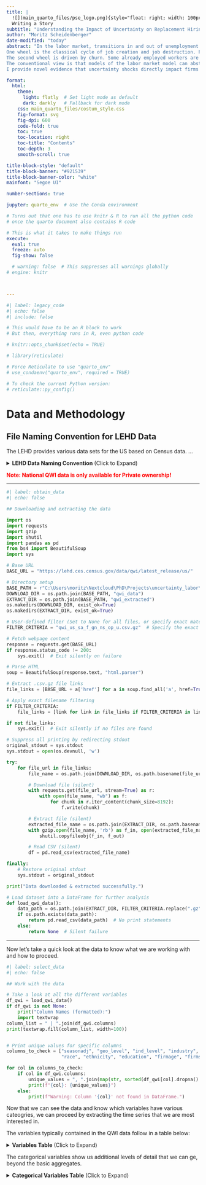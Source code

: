 ```yaml
---
title: |
  ![](main_quarto_files/pse_logo.png){style="float: right; width: 100px;"}
  Writing a Story
subtitle: "Understanding the Impact of Uncertainty on Replacement Hiring"
author: "Moritz Scheidenberger"
date-modified: "today"
abstract: "In the labor market, transitions in and out of unemployment are driven by two wheels.
One wheel is the classical cycle of job creation and job destruction. Firms create jobs for which they hire unemployed workers. Simulatenously, some already filled jobs are destroyed and the associated workers become unemployed.
The second wheel is driven by churn. Some already employed workers are hired by another firm and leave behind an empty position which, subsequently, may be filled by another already employed worker who themselves leaves behind a position. So the churn wheel keeps turning until the empty position is filled by a previously unemployed worker.
The conventional view is that models of the labor market model can abstract from the churn wheel when mainly interested in unemployment dynamics. Since job creation must equal job destruction, the number of UE transitions is determined by the EU transitions. EE transitions offset eachother and do not matter for unemploymend dynamics. Yet, disregarding replacement hiring dynamics risks missing essential labor market effects when economic shocks alter firms' quit replacement decisions through mechanisms beyond the usual business cycle impact.
I provide novel evidence that uncertainty shocks directly impact firms' replacement hiring decisions. The reluctance to rehire under uncertainty arises because firms treat existing positions as valuable but sunk investments, leading to a wait-and-see approach."

format:
  html:
    theme:
      light: flatly  # Set light mode as default
      dark: darkly   # Fallback for dark mode
    css: main_quarto_files/costum_style.css
    fig-format: svg
    fig-dpi: 600
    code-fold: true
    toc: true
    toc-location: right
    toc-title: "Contents"
    toc-depth: 3
    smooth-scroll: true

title-block-style: "default"
title-block-banner: "#921539"
title-block-banner-color: "white"
mainfont: "Segoe UI"

number-sections: true

jupyter: quarto_env  # Use the Conda environment

# Turns out that one has to use knitr & R to run all the python code
# once the quarto document also contains R code

# This is what it takes to make things run
execute:
  eval: true
  freeze: auto
  fig-show: false

  # warning: false  # This suppresses all warnings globally
# engine: knitr



---
```


```python
#| label: legacy_code
#| echo: false
#| include: false

# This would have to be an R block to work
# But then, everything runs in R, even python code

# knitr::opts_chunk$set(echo = TRUE)

# library(reticulate)

# Force Reticulate to use "quarto_env"
# use_condaenv("quarto_env", required = TRUE)

# To check the current Python version:
# reticulate::py_config()

```

# Data and Methodology

## File Naming Convention for LEHD Data

The LEHD provides various data sets for the US based on Census data. ...

<details>
<summary> **LEHD Data Naming Convention** (Click to Expand)</summary>

| **Component** | **Code** | **Description** |
|--------------|---------|----------------|
| **GEOHI (Geography Identifier)** | `all` | All available states |
| | `us` | National data (50 states + DC) |
| | `metro` | CBSA-level collection (metropolitan areas) |
| | `[st]` | Two-letter state postal code (e.g., `ca` for California) |
| | `[NNNNN]` | CBSA-derived code for metro areas |
| **DEMO (Demographic Breakdown)** | `d` | No demographic detail |
| | `rh` | Race by Ethnicity |
| | `sa` | Sex by Age |
| | `se` | Sex by Education |
| | `sarhe` | Combined `sa`, `rh`, and `se` |
| **FAS (Firm Age & Size Breakdown)** | `f` | No firm size or age breakdown |
| | `fa` | Firm age tabulations |
| | `fs` | Firm size tabulations |
| **GEOCAT (Geographic Category)** | `gb` | Metropolitan (complete) |
| | `gc` | Counties |
| | `gm` | Metropolitan/Micropolitan (state parts) |
| | `gn` | National (50 States + DC) |
| | `gs` | States |
| | `gw` | Workforce Investment Areas |
| **INDCAT (Industry Classification)** | `n` | All industries |
| | `ns` | NAICS sectors |
| | `n3` | NAICS subsectors |
| | `n4` | NAICS industry groups |
| **OWNCAT (Ownership Classification)** | `of` | Federal Government |
| | `op` | All Private |
| | `oslp` | State, Local, and Private ownership |
| **SA (Seasonal Adjustment)** | `s` | Seasonally adjusted |
| | `u` | Not seasonally adjusted |
| **EXT (File Format)** | `csv` | Comma-Separated file |
| | `pdf` | Printable PDF |
| | `xls` | Excel (limited availability) |
| | `xlsx` | Excel (not available for large files) |
*Source: [LEHD CSV Naming Convention](https://lehd.ces.census.gov/data/schema/V4.12.0/lehd_csv_naming.html)*

**Quick Example Breakdown**
- **qwi** → Quarterly Workforce Indicators (QWI) Counts
- **us** → National-level data
- **sa** → Sex by Age
- **f** → No firm size or age breakdown
- **gn** → National (50 states + DC)
- **ns** → NAICS sectors
- **op** → All Private ownership
- **u** → Not seasonally adjusted

</details>

<span style="color: red;">**Note: National QWI data is only available for Private ownership!**</span>

---

```python
#| label: obtain_data
#| echo: false

## Downloading and extracting the data

import os
import requests
import gzip
import shutil
import pandas as pd
from bs4 import BeautifulSoup
import sys

# Base URL
BASE_URL = "https://lehd.ces.census.gov/data/qwi/latest_release/us/"

# Directory setup
BASE_PATH = r"C:\Users\moritz\Nextcloud\PhD\Projects\uncertainty_labor\data"
DOWNLOAD_DIR = os.path.join(BASE_PATH, "qwi_data")
EXTRACT_DIR = os.path.join(BASE_PATH, "qwi_extracted")
os.makedirs(DOWNLOAD_DIR, exist_ok=True)
os.makedirs(EXTRACT_DIR, exist_ok=True)

# User-defined filter (Set to None for all files, or specify exact match criteria)
FILTER_CRITERIA = "qwi_us_sa_f_gn_ns_op_u.csv.gz"  # Specify the exact filename needed

# Fetch webpage content
response = requests.get(BASE_URL)
if response.status_code != 200:
    sys.exit()  # Exit silently on failure

# Parse HTML
soup = BeautifulSoup(response.text, "html.parser")

# Extract .csv.gz file links
file_links = [BASE_URL + a['href'] for a in soup.find_all('a', href=True) if a['href'].endswith('.csv.gz')]

# Apply exact filename filtering
if FILTER_CRITERIA:
    file_links = [link for link in file_links if FILTER_CRITERIA in link]

if not file_links:
    sys.exit()  # Exit silently if no files are found

# Suppress all printing by redirecting stdout
original_stdout = sys.stdout
sys.stdout = open(os.devnull, 'w')

try:
    for file_url in file_links:
        file_name = os.path.join(DOWNLOAD_DIR, os.path.basename(file_url))

        # Download file (silent)
        with requests.get(file_url, stream=True) as r:
            with open(file_name, "wb") as f:
                for chunk in r.iter_content(chunk_size=8192):
                    f.write(chunk)

        # Extract file (silent)
        extracted_file_name = os.path.join(EXTRACT_DIR, os.path.basename(file_name).replace(".gz", ""))
        with gzip.open(file_name, 'rb') as f_in, open(extracted_file_name, 'wb') as f_out:
            shutil.copyfileobj(f_in, f_out)

        # Read CSV (silent)
        df = pd.read_csv(extracted_file_name)

finally:
    # Restore original stdout
    sys.stdout = original_stdout

print("Data downloaded & extracted successfully.")

# Load dataset into a DataFrame for further analysis
def load_qwi_data():
    data_path = os.path.join(EXTRACT_DIR, FILTER_CRITERIA.replace(".gz", ""))
    if os.path.exists(data_path):
        return pd.read_csv(data_path)  # No print statements
    else:
        return None  # Silent failure


```

---
Now let's take a quick look at the data to know what we are working with and how to proceed.

```python
#| label: select_data
#| echo: false

## Work with the data

# Take a look at all the different variables
df_qwi = load_qwi_data()
if df_qwi is not None:
    print("Column Names (formatted):")
    import textwrap
column_list = " | ".join(df_qwi.columns)
print(textwrap.fill(column_list, width=100))


# Print unique values for specific columns
columns_to_check = ["seasonadj", "geo_level", "ind_level", "industry", "ownercode", "sex", "agegrp",
                    "race", "ethnicity", "education", "firmage", "firmsize"]  # Adjust column names as needed

for col in columns_to_check:
    if col in df_qwi.columns:
        unique_values = ", ".join(map(str, sorted(df_qwi[col].dropna().unique())))
        print(f"{col}: {unique_values}")
    else:
        print(f"Warning: Column '{col}' not found in DataFrame.")

```

Now that we can see the data and know which variables have various cateogries, we can proceed by extracting the time series that we are most interested in.

The variables typically contained in the QWI data follow in a table below:


<details>
<summary> **Variables Table** (Click to Expand)</summary>

| Indicator Variable | Alternate Name | Status Flag | Indicator Name | Description | Units | Concept | Base |
|-------------------|---------------|-------------|---------------|-------------|-------|---------|------|
| Emp | B | sEmp | Beginning-of-Quarter Employment | Estimate of the total number of jobs on the first day of the reference quarter | Count | Employment | 1 |
| EmpEnd | E | sEmpEnd | End-of-Quarter Employment | Estimate of the number of jobs on the last day of the quarter | Count | Employment | 1 |
| EmpS | F | sEmpS | Full-Quarter Employment (Stable) | Estimate of stable jobs - the number of jobs that are held on both the first and last day of the quarter with the same employer | Count | Employment | 1 |
| EmpTotal | M | sEmpTotal | Employment - Reference Quarter | Estimated count of people employed in a firm at any time during the quarter | Count | Employment | 1 |
| EmpSpv | Fpv | sEmpSpv | Full-Quarter Employment in the Previous Quarter | Estimate of stable jobs in the quarter before the reference quarter | Count | Employment | 1 |
| HirA | A | sHirA | Hires (All Accessions) | Estimated number of workers who started a new job in the specified quarter | Count | Hire | 1 |
| HirN | H | sHirN | New Hires | Estimated number of workers who started a new job excluding recall hires | Count | Hire | 1 |
| HirR | R | sHirR | Recall Hires | Estimated number of workers who returned to the same employer where they had worked within the previous year | Count | Hire | 1 |
| Sep | S | sSep | Separations (All) | Estimated number of workers whose job with a given employer ended in the specified quarter | Count | Separation | 1 |
| HirAEnd | CA | sHirAEnd | End-of-Quarter Hires | Estimated number of workers who started a new job in the specified quarter, which continued into next quarter | Count | Hire | 1 |
| SepBeg | CS | sSepBeg | Beginning-of-Quarter Separations | Estimated number of workers whose job in the previous quarter continued and ended in the given quarter | Count | Separation | 1 |
| HirAEndRepl | EI | sHirAEndRepl | Replacement Hires | Hires into continuous quarter employment in excess of job creation | Count | Hire | 1 |
| HirAEndR | CAR | sHirAEndR | End-of-Quarter Hiring Rate | Hires as a percent of average employment | Rate | Hire | (Emp + EmpEnd)/2 |
| SepBegR | CSR | sSepBegR | Beginning-of-Quarter Separation Rate | Separations as a percent of average employment | Rate | Separation | (Emp + EmpEnd)/2 |
| HirAEndReplR | EIR | sHirAEndReplR | Replacement Hiring Rate | Replacement hires as a percent of the average of beginning- and end-of-quarter employment | Rate | Hire | (Emp + EmpEnd)/2 |
| HirAS | FA | sHirAS | Hires (All Hires into Full-Quarter Employment) | Estimated number of workers that started a job that lasted at least one full quarter with a given employer | Count | Hire | 1 |
| HirNS | FH | sHirNS | New Hires (New Hires into Full-Quarter Employment) | Estimated number of workers who started a job that they had not held within the past year and the job turned into a job that lasted at least a full quarter with a given employer | Count | Hire | 1 |
| SepS | FS | sSepS | Separations (Flows out of Full-Quarter Employment) | Estimated number of workers who had a job for at least a full quarter and then the job ended | Count | Separation | 1 |
| SepSnx | FSnx | sSepSnx | Separations in the Next Quarter (Flows out of Full-Quarter Employment) | Estimated number of workers in the next quarter who had a job for at least a full quarter and then the job ended | Count | Separation | 1 |
| TurnOvrS | FT | sTurnOvrS | Turnover (Stable) | The rate at which stable jobs begin and end | Rate | Turnover | 2*EmpS |
| FrmJbGn | JC | sFrmJbGn | Firm Job Gains (Job Creation) | Estimated number of jobs gained at firms throughout the quarter | Count | Job Flows | 1 |
| FrmJbLs | JD | sFrmJbLs | Firm Job Loss (Job Destruction) | Estimated number of jobs lost at firms throughout the quarter | Count | Job Flows | 1 |
| FrmJbC | JF | sFrmJbC | Firm Job Change (Net Change) | Difference between firm job gain and firm job loss | Count | Job Flows | 1 |
| FrmJbGnS | FJC | sFrmJbGnS | Firm Job Gains (Stable) | Estimated number of full-quarter jobs gained at firms | Count | Job Flows | 1 |
| FrmJbLsS | FJD | sFrmJbLsS | Firm Job Loss (Stable) | Estimated number of full-quarter jobs lost at firms | Count | Job Flows | 1 |
| FrmJbCS | FJF | sFrmJbCS | Firm Job Change (Stable; Net Change) | Net growth in jobs that last a full quarter | Count | Job Flows | 1 |
| EarnS | ZW3 | sEarnS | Average Monthly Earnings (Full-Quarter Employment) | Average monthly earnings of employees with stable jobs | Dollars | Earnings | EmpS |
| EarnBeg | ZW2B | sEarnBeg | Average Monthly Earnings (Beginning-of-Quarter Employment) | Average monthly earnings of employees who worked on the first day of the reference quarter | Dollars | Earnings | Emp |
| EarnHirAS | ZWFA | sEarnHirAS | Average Monthly Earnings (All Hires into Full-Quarter Employment) | Average monthly earnings for workers who started a job that turned into a job lasting a full quarter | Dollars | Earnings | HirAS |
| EarnHirNS | ZWFH | sEarnHirNS | Average Monthly Earnings (New Hires into Full-Quarter Employment) | Average monthly earnings of newly stable employees | Dollars | Earnings | HirNS |
| EarnSepS | ZWFS | sEarnSepS | Average Monthly Earnings (Flows out of Full-Quarter Employment) | Average monthly earnings of separations from full-quarter status at an establishment | Dollars | Earnings | SepSnx |
| Payroll | W1 | sPayroll | Total Quarterly Payroll | Total quarterly payroll for all jobs | Dollars | Earnings | 1 |

*Source: [LEHD Public Use Schema](https://lehd.ces.census.gov/data/schema/V4.12.0/lehd_public_use_schema.html)*

</details>

The categorical variables show us additional levels of detail that we can ge, beyond the basic aggregates.


<details>
<summary> **Categorical Variables Table** (Click to Expand)</summary>

**5.1. Agegrp**

| **agegrp** | **Label** |
|-----------|--------------------------------|
| A00       | All Ages (14-99)               |
| A01       | 14-18                          |
| A02       | 19-21                          |
| A03       | 22-24                          |
| A04       | 25-34                          |
| A05       | 35-44                          |
| A06       | 45-54                          |
| A07       | 55-64                          |
| A08       | 65-99                          |

**5.2. Education**

| **education** | **Label** |
|--------------|--------------------------------------------------------|
| E0          | All Education Categories                              |
| E1          | Less than high school                                 |
| E2          | High school or equivalent, no college                 |
| E3          | Some college or Associate degree                      |
| E4          | Bachelor’s degree or advanced degree                  |
| E5          | Educational attainment not available (workers < 24)    |

**5.3. Ethnicity**

| **ethnicity** | **Label** |
|-------------|---------------------------|
| A0          | All Ethnicities            |
| A1          | Not Hispanic or Latino     |
| A2          | Hispanic or Latino         |

**5.4. Firmage**

| **firmage** | **Label** |
|-----------|------------------------------|
| 0         | All Firm Ages                |
| 1         | 0-1 Years                    |
| 2         | 2-3 Years                    |
| 3         | 4-5 Years                    |
| 4         | 6-10 Years                   |
| 5         | 11+ Years                    |
| N         | Firm Age Not Available       |

**5.5. Firmsize**

| **firmsize** | **Label** |
|------------|------------------------------|
| 0         | All Firm Sizes                |
| 1         | 0-19 Employees                |
| 2         | 20-49 Employees               |
| 3         | 50-249 Employees              |
| 4         | 250-499 Employees             |
| 5         | 500+ Employees                |
| N         | Firm Size Not Available       |

**5.6. Ownercode**

| **ownercode** | **Label** |
|-------------|------------------------------------------|
| A00        | State and local government + private    |
| A01        | Federal government                      |
| A05        | All Private                             |

**5.7. Periodicity**

| **periodicity** | **Label** |
|--------------|-----------------|
| A          | Annual data      |
| Q          | Quarterly data   |

**5.8. Quarter**

| **quarter** | **Label** |
|---------|------------------------------------|
| 1       | 1st Quarter (Jan-Mar)            |
| 2       | 2nd Quarter (Apr-Jun)            |
| 3       | 3rd Quarter (Jul-Sep)            |
| 4       | 4th Quarter (Oct-Dec)            |

**5.9. Race**

| **race** | **Label** |
|--------|---------------------------------------------|
| A0     | All Races                                  |
| A1     | White Alone                                |
| A2     | Black or African American Alone           |
| A3     | American Indian or Alaska Native Alone    |
| A4     | Asian Alone                               |
| A5     | Native Hawaiian or Other Pacific Islander |
| A6     | Some Other Race Alone (Not Used)         |
| A7     | Two or More Race Groups                   |

**5.10. Seasonadj**

| **seasonadj** | **Label** |
|-----------|-----------------------|
| S         | Seasonally adjusted   |
| U         | Not seasonally adjusted |

**5.11. Sex**

| **sex** | **Label** |
|------|--------------|
| 0    | All Sexes   |
| 1    | Male       |
| 2    | Female     |


**5.12.1. Industry Levels**

| **ind_level** | **Label** |
|-------------|----------------------|
| A         | All Industries       |
| S         | NAICS Sectors        |
| 3         | NAICS Subsectors     |
| 4         | NAICS Industry Groups |

**5.12.2. Industry**

| **industry** | **Label** | **ind_level** |
|------------|-------------------------------------------------|-------------|
| 00         | All NAICS Sectors                               | A           |
| 000        | All NAICS Subsectors                           | A           |
| 0000       | All NAICS Industry Groups                     | A           |
| 11         | Agriculture, Forestry, Fishing and Hunting    | S           |
| 111        | Crop Production                               | 3           |
| 1111       | Oilseed and Grain Farming                    | 4           |
| 1112       | Vegetable and Melon Farming                  | 4           |
| ...        | ...                                           | ...         |
| 2383       | Building Finishing Contractors               | 4           |
| 2389       | Other Specialty Trade Contractors            | 4           |
| 31-33      | Manufacturing                                | S           |
| 311        | Food Manufacturing                          | 3           |
| 3111       | Animal Food Manufacturing                   | 4           |
| 3112       | Grain and Oilseed Milling                   | 4           |
| 3113       | Sugar and Confectionery Product Manufacturing | 4           |
| ...        | ...                                           | ...         |


**5.13. Degree Level**

| **degree_level** | **Label** |
|--------------|----------------------------------|
| 00         | All Degree Levels                |
| 01         | Certificate < 1 year             |
| 02         | Certificate 1-2 years            |
| 03         | Associate's Degree               |
| 04         | Certificate 2-4 years            |
| 05         | Baccalaureate                     |
| 06         | Post-Baccalaureate Certificate   |
| 07         | Master's Degree                  |
| 08         | Post-Master's Certificate        |
| 17         | Doctoral - Research/Scholarship  |
| 18         | Doctoral - Professional Practice |

*Source: [LEHD Public Use Schema](https://lehd.ces.census.gov/data/schema/V4.12.0/lehd_public_use_schema.html)*

<details>

## First Analysis
Let us further filter the data because we are only interested in the aggregate series for now.

```python
#| label: View_the_data


## Create date variable
df_qwi_filtered = df_qwi[
    (df_qwi["sex"] == 0) &
    (df_qwi["agegrp"] == "A00") &
    (df_qwi["industry"] == "00") &
    (df_qwi["ind_level"] == "A")
].copy()  # Copy to avoid modifying the original DataFrame

df_qwi_filtered["date"] = pd.PeriodIndex(
    df_qwi_filtered["year"].astype(str) + "Q" + df_qwi_filtered["quarter"].astype(str),
    freq="Q"
).to_timestamp()

# Drop unnecessary columns
df_qwi_filtered.drop(columns=["periodicity", "seasonadj", "geo_level", "ind_level", "industry",
                              "ownercode", "sex", "agegrp", "race", "ethnicity", "education",
                              "firmage", "firmsize", "year", "quarter", "geography"], inplace=True)

# Ensure "date" is the first column
df_qwi_filtered = df_qwi_filtered[["date"] + [col for col in df_qwi_filtered.columns if col != "date"]]


# Export to deseasonalize in R
df_qwi_filtered.to_csv("temp_df.csv", index=False)

print("Data filtered and ready for deseasonalization.")

```

It turns out that we need to use R (together with python) to use the usual seasonal adjustment with X13-ARIMA.

```python
#| label: seasonal_adjustment

import subprocess

# Run the R script
subprocess.run(["Rscript", "sheet_seas_adjust.r"], check=True)

# Clean up by deleting the temp file
os.remove("temp_df.csv")

print("Data deseasonalized successfully.")


# We still need some data from FRED



```



```python
#| label: figure_templates

## Plotting
import os
import pandas as pd
import matplotlib.pyplot as plt
import matplotlib.dates as mdates
from datetime import datetime

# Load the adjusted data
df_qwi_filtered = pd.read_csv("qwi_data_seasadj.csv")


# plt.ioff()  # Plots only show when explicitly called in quarto

## Single Time Series
def fun_plot_single_ts(df_orig, date_col, value_col, title="Time Series Plot", xlabel="Date", ylabel="Value", color="#023047", recession_shading=True, recessions=None, scale_factor=1):
    # Convert date column to datetime format
    df = df_orig.copy()
    df[date_col] = pd.to_datetime(df[date_col])

    # Define default recession periods if none are provided
    if recessions is None:
        recessions = [
            ("2001-03-01", "2001-11-01"),
            ("2007-12-01", "2009-06-01"),
            ("2020-02-01", "2020-04-01")
        ]

    # Convert recession dates to datetime format
    recession_periods = [(datetime.strptime(start, "%Y-%m-%d"), datetime.strptime(end, "%Y-%m-%d")) for start, end in recessions]

    # Apply scaling
    df[value_col] /= scale_factor

    # Create the figure and axis
    fig, ax = plt.subplots(figsize=(12, 6))

    # Plot the time series
    ax.plot(df[date_col], df[value_col], color=color, linewidth=2, label='_nolegend_')

    # Highlight recession periods with lighter shading
    if recession_shading:
        for start, end in recession_periods:
            ax.axvspan(start, end, color="grey", alpha=0.3)

    # Labels and title
    ax.set_xlabel(xlabel, fontsize=14, fontweight="bold")
    ax.set_ylabel(ylabel, fontsize=14, fontweight="bold")
    ax.set_title(title, fontsize=16, fontweight="bold")

    # Improve readability
    ax.xaxis.set_major_locator(mdates.YearLocator(base=5))  # Show every 5 years
    ax.xaxis.set_major_formatter(mdates.DateFormatter("%Y"))
    ax.tick_params(axis='x', rotation=45, labelsize=12)
    ax.tick_params(axis='y', labelsize=12)
    ax.grid(False)  # Remove grid

    # Adjust layout
    plt.tight_layout()

    # Show the plot
    plt.show()

## Three Time Series
def fun_plot_three_ts(df_orig, date_col, value_col1, value_col2, value_col3, title="Time Series Plot", xlabel="Date", ylabel="Value", color1="#023047", color2="#34a937", color3="#bc5090", line_type2="solid", line_type3="dashed", recession_shading=True, recessions=None, legend1="Series 1", legend2="Series 2", legend3="Series 3", scale_factor=1):
    # Convert date column to datetime format
    df = df_orig.copy()
    df[date_col] = pd.to_datetime(df[date_col])

    # Define default recession periods if none are provided
    if recessions is None:
        recessions = [
            ("2001-03-01", "2001-11-01"),
            ("2007-12-01", "2009-06-01"),
            ("2020-02-01", "2020-04-01")
        ]

    # Convert recession dates to datetime format
    recession_periods = [(datetime.strptime(start, "%Y-%m-%d"), datetime.strptime(end, "%Y-%m-%d")) for start, end in recessions]

    # Apply scaling
    df[value_col1] /= scale_factor
    df[value_col2] /= scale_factor
    df[value_col3] /= scale_factor

    # Create the figure and axis
    fig, ax = plt.subplots(figsize=(12, 6))

    # Plot the three time series
    ax.plot(df[date_col], df[value_col1], color=color1, linewidth=2, label=legend1)
    ax.plot(df[date_col], df[value_col2], color=color2, linewidth=2, linestyle=line_type2, label=legend2)
    ax.plot(df[date_col], df[value_col3], color=color3, linewidth=2, linestyle=line_type3, label=legend3)

    # Highlight recession periods with lighter shading
    if recession_shading:
        for start, end in recession_periods:
            ax.axvspan(start, end, color="grey", alpha=0.3)

    # Labels and title
    ax.set_xlabel(xlabel, fontsize=14, fontweight="bold")
    ax.set_ylabel(ylabel, fontsize=14, fontweight="bold")
    ax.set_title(title, fontsize=16, fontweight="bold")

    # Improve readability
    ax.xaxis.set_major_locator(mdates.YearLocator(base=5))  # Show every 5 years
    ax.xaxis.set_major_formatter(mdates.DateFormatter("%Y"))
    ax.tick_params(axis='x', rotation=45, labelsize=12)
    ax.tick_params(axis='y', labelsize=12)
    ax.grid(False)  # Remove grid
    ax.legend()

    # Adjust layout
    plt.tight_layout()

    # Show the plot
    plt.show()


def fun_plot_three_bars(df_orig, date_col, value_col1, value_col2, value_col3, title="Stacked Bar Chart", xlabel="Date", ylabel="Value", color1="#023047", color2="#34a937", color3="#bc5090", legend1="Series 1", legend2="Series 2", legend3="Series 3", scale_factor=1):
    # Convert date column to datetime format
    df = df_orig.copy()
    df[date_col] = pd.to_datetime(df[date_col])

    # Apply scaling
    df[value_col1] /= scale_factor
    df[value_col2] /= scale_factor
    df[value_col3] /= scale_factor

    # Calculate bar width dynamically
    date_range = df[date_col].max() - df[date_col].min()
    avg_time_interval = date_range / len(df)
    bar_width = avg_time_interval.days * 0.8  # Adjust factor to control width

    # Create stacked bar chart
    fig, ax = plt.subplots(figsize=(12, 6))
    x = df[date_col]
    y1 = df[value_col1]
    y2 = df[value_col2]
    y3 = df[value_col3]

    ax.bar(x, y1, color=color1, label=legend1, width=bar_width)
    ax.bar(x, y2, bottom=y1, color=color2, label=legend2, width=bar_width)
    ax.bar(x, y3, bottom=y1 + y2, color=color3, label=legend3, width=bar_width)

    # Format x-axis for dates with major ticks every few years
    ax.xaxis.set_major_locator(mdates.YearLocator(base=5))  # Show every 5 years
    ax.xaxis.set_major_formatter(mdates.DateFormatter("%Y"))  # Format as Year
    plt.xticks(rotation=45)  # Rotate for better readability

    # Labels and title
    ax.set_xlabel(xlabel, fontsize=14, fontweight="bold")
    ax.set_ylabel(ylabel, fontsize=14, fontweight="bold")
    ax.set_title(title, fontsize=16, fontweight="bold")
    ax.legend()

    # Show the plot
    plt.show()

## Example usage:
# fun_plot_three_bars(
#     df_orig=df_qwi_filtered,
#     date_col="date",
#     value_col1="HirAEndRepl",
#     value_col2="HirAEnd",
#     value_col3="HirA",
#     title="Labor Market Indicators Over Time",
#     xlabel="Date",
#     ylabel="Levels (in millions)",
#     color1="#023047",
#     color2="#34a937",
#     color3="#bc5090",
#     legend1="Replacement",
#     legend2="Hires",
#     legend3="All Hires",
#     scale_factor=1000000
# )



def fun_plot_three_bars_line(df_orig, date_col, value_col1, value_col2, value_col3, line_col=None, title="Stacked Bar Chart", xlabel="Date", ylabel="Value", color1="#023047", color2="#34a937", color3="#bc5090", line_color="black", line_legend="Reference Line", legend1="Series 1", legend2="Series 2", legend3="Series 3", scale_factor=1):
    # Convert date column to datetime format
    df = df_orig.copy()
    df[date_col] = pd.to_datetime(df[date_col])

    # Apply scaling
    df[value_col1] /= scale_factor
    df[value_col2] /= scale_factor
    df[value_col3] /= scale_factor

    df[line_col] /= scale_factor

    # Calculate bar width dynamically
    date_range = df[date_col].max() - df[date_col].min()
    avg_time_interval = date_range / len(df)
    bar_width = avg_time_interval.days * 0.8  # Adjust factor to control width

    # Create stacked bar chart
    fig, ax = plt.subplots(figsize=(12, 6))
    x = df[date_col]
    y1 = df[value_col1]
    y2 = df[value_col2]
    y3 = df[value_col3]

    ax.bar(x, y1, color=color1, label=legend1, width=bar_width)
    ax.bar(x, y2, bottom=y1, color=color2, label=legend2, width=bar_width)
    ax.bar(x, y3, bottom=y1 + y2, color=color3, label=legend3, width=bar_width)

    # Add optional line plot
    ax.plot(x, df[line_col], color=line_color, linewidth=2, linestyle="dashed", label=line_legend)

    # Format x-axis for dates with major ticks every few years
    ax.xaxis.set_major_locator(mdates.YearLocator(base=5))  # Show every 5 years
    ax.xaxis.set_major_formatter(mdates.DateFormatter("%Y"))  # Format as Year
    plt.xticks(rotation=45)  # Rotate for better readability

    # Labels and title
    ax.set_xlabel(xlabel, fontsize=14, fontweight="bold")
    ax.set_ylabel(ylabel, fontsize=14, fontweight="bold")
    ax.set_title(title, fontsize=16, fontweight="bold")
    ax.legend()

    # Show the plot
    plt.show()

## Example usage:
# fun_plot_three_bars_line(
#     df_orig=df_qwi_filtered,
#     date_col="date",
#     value_col1="HirAEndRepl",
#     value_col2="HirAEnd",
#     value_col3="HirAEnd",
#     line_col="HirAEndRepl",  # Additional line over bars
#     title="Labor Market Indicators Over Time",
#     xlabel="Date",
#     ylabel="Levels (in millions)",
#     color1="#023047",
#     color2="#34a937",
#     color3="#bc5090",
#     line_color="black",
#     line_legend="Total Employment",
#     legend1="Replacement",
#     legend2="Hires",
#     legend3="All Hires",
#     scale_factor=1000000
# )


def fun_plot_two_bars_line(df_orig, date_col, value_col1, value_col2, line_col=None, title="Stacked Bar Chart", xlabel="Date", ylabel="Value", color1="#023047", color2="#34a937", line_color="black", line_legend="Reference Line", legend1="Series 1", legend2="Series 2", scale_factor=1):
    # Convert date column to datetime format
    df = df_orig.copy()
    df[date_col] = pd.to_datetime(df[date_col])

    # Apply scaling
    df[value_col1] /= scale_factor
    df[value_col2] /= scale_factor
    if line_col:
        df[line_col] /= scale_factor

    # Calculate bar width dynamically
    date_range = df[date_col].max() - df[date_col].min()
    avg_time_interval = date_range / len(df)
    bar_width = avg_time_interval.days * 0.8  # Adjust factor to control width

    # Create stacked bar chart
    fig, ax = plt.subplots(figsize=(12, 6))
    x = df[date_col]
    y1 = df[value_col1]
    y2 = df[value_col2]

    ax.bar(x, y1, color=color1, label=legend1, width=bar_width)
    ax.bar(x, y2, bottom=y1, color=color2, label=legend2, width=bar_width)

    # Add optional line plot
    if line_col:
        ax.plot(x, df[line_col], color=line_color, linewidth=2, linestyle="dashed", label=line_legend)

    # Format x-axis for dates
    ax.xaxis.set_major_locator(mdates.YearLocator(base=5))  # Show every 5 years
    ax.xaxis.set_major_formatter(mdates.DateFormatter("%Y"))  # Format as Year
    plt.xticks(rotation=45)  # Rotate for better readability

    # Labels and title
    ax.set_xlabel(xlabel, fontsize=14, fontweight="bold")
    ax.set_ylabel(ylabel, fontsize=14, fontweight="bold")
    ax.set_title(title, fontsize=16, fontweight="bold")
    ax.legend()

    # Show the plot
    plt.show()

## Example usage:
# fun_plot_two_bars_line(
#     df_orig=df_qwi_filtered,
#     date_col="date",
#     value_col1="HirAEndRepl",
#     value_col2="HirAEndRepl",
#     line_col="HirAEndRepl",  # Additional line over bars
#     title="Labor Market Indicators Over Time",
#     xlabel="Date",
#     ylabel="Levels (in millions)",
#     color1="#023047",
#     color2="#34a937",
#     line_color="black",
#     line_legend="Total Employment",
#     legend1="Replacement",
#     legend2="Hires",
#     scale_factor=1000000
# )



```


```python
#| label: plot_series
#| echo: false
#| fig-show: none

# Example usage:
df_qwi_filtered = pd.read_csv("qwi_data_seasadj.csv")
fun_plot_single_ts(
    df_orig=df_qwi_filtered,
    date_col="date",
    value_col="HirAEndRepl",
    title="Hiring Activity Over Time",
    xlabel="Date",
    ylabel="Replacement Hires (in millions)",
    color="#023047",
    recession_shading=True,
    scale_factor=1000000
)

# Example usage:
fun_plot_three_ts(
    df_orig=df_qwi_filtered,
    date_col="date",
    value_col1="HirAEndRepl",
    value_col2="HirAEnd",
    value_col3="HirA",
    title="Labor Market Indicators Over Time",
    xlabel="Date",
    ylabel="Levels (in millions)",
    color1="#023047",
    color2="#34a937",
    color3="#bc5090",
    recession_shading=True,
    legend1="Replacement",
    legend2="Hires",
    legend3="All Hires",
    scale_factor=1000000
)


```

::: {layout-ncol=2}
<div style="text-align: center;">
  ![](main_quarto_files/figure-html/plot_series-output-1.svg){.lightbox}
  <div style="font-size: 10px; width: 100%; text-align: justify;">Notes.</div>
</div>

<div style="text-align: center;">
  ![](main_quarto_files/figure-html/plot_series-output-2.svg){.lightbox}
  <div style="font-size: 10px; width: 100%; text-align: justify;">Notes.</div>
</div>

<div style="text-align: center;">
  ![](main_quarto_files/figure-html/plot_series-output-3.svg){.lightbox}
  <div style="font-size: 10px; width: 100%; text-align: justify;">Notes.</div>
</div>HirA

:::


Here comes the outline for the analysis:

Task before:

- Write up the model part with the equations and how things look in steady state


1. Show a decomposition of hiring into replacement hiring and job creation
2. Show a decomposition of replacement hires into job-to-job transitions to show that the relationship should hold.

- Here however this may undermine my argument / I will have to credibly argue that the data is systematially missing these kinds of transitions because it is just quarterly
- At the same time, these series are very similar
- I should think about this more => well actually the hires that they show there are from a different data set and only concern main jobs. Moreover, there is this weirdness about the employment series.

3. Construct the two possible ways to get at the number of replaceable positions. *a)* like Alek's WP and *b)* like me own
4. Compare these two versions and then go over to the models
5.